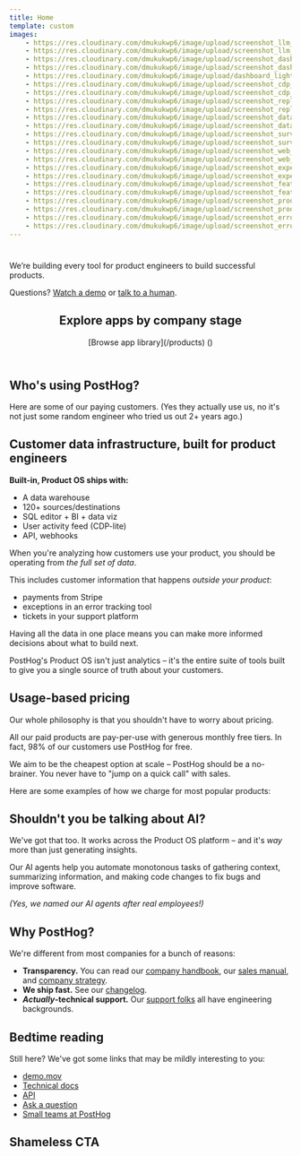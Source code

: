 ```yaml
---
title: Home
template: custom
images:
    - https://res.cloudinary.com/dmukukwp6/image/upload/screenshot_llm_analytics_light_a436da72f7.png
    - https://res.cloudinary.com/dmukukwp6/image/upload/screenshot_llm_analytics_dark_d8f32c249b.png
    - https://res.cloudinary.com/dmukukwp6/image/upload/screenshot_dashboards_light_998b77b1a0.png
    - https://res.cloudinary.com/dmukukwp6/image/upload/screenshot_dashboards_dark_43ef120c80.png
    - https://res.cloudinary.com/dmukukwp6/image/upload/dashboard_light_61b3bab3b6.png
    - https://res.cloudinary.com/dmukukwp6/image/upload/screenshot_cdp_dark_5610c405b2.png
    - https://res.cloudinary.com/dmukukwp6/image/upload/screenshot_cdp_light_97bc52e8f9.png
    - https://res.cloudinary.com/dmukukwp6/image/upload/screenshot_replay_timeline_light_9225f869dc.jpg
    - https://res.cloudinary.com/dmukukwp6/image/upload/screenshot_replay_timeline_dark_f5371a996f.png
    - https://res.cloudinary.com/dmukukwp6/image/upload/screenshot_data_warehouse_light_b0cdbebe8f.png
    - https://res.cloudinary.com/dmukukwp6/image/upload/screenshot_data_warehouse_dark_8f465ecfaa.png
    - https://res.cloudinary.com/dmukukwp6/image/upload/screenshot_surveys_light_3dfb9f57e9.png
    - https://res.cloudinary.com/dmukukwp6/image/upload/screenshot_surveys_dark_a492c37d9c.png
    - https://res.cloudinary.com/dmukukwp6/image/upload/screenshot_web_analytics_dashboard_light_313729cacc.png
    - https://res.cloudinary.com/dmukukwp6/image/upload/screenshot_web_analytics_dashboard_dark_20eb61e4b2.png
    - https://res.cloudinary.com/dmukukwp6/image/upload/screenshot_experiments_result_light_465bac8937.png
    - https://res.cloudinary.com/dmukukwp6/image/upload/screenshot_experiments_result_dark_399c2187ea.png
    - https://res.cloudinary.com/dmukukwp6/image/upload/screenshot_feature_flags_light_6a7b1dfc70.png
    - https://res.cloudinary.com/dmukukwp6/image/upload/screenshot_feature_flags_dark_f091ddfb9b.png
    - https://res.cloudinary.com/dmukukwp6/image/upload/screenshot_product_analytics_trend_light_703f700a5b.png
    - https://res.cloudinary.com/dmukukwp6/image/upload/screenshot_product_analytics_trend_dark_086dcec4b2.png
    - https://res.cloudinary.com/dmukukwp6/image/upload/screenshot_error_tracking_light_93bfa1393d.png
    - https://res.cloudinary.com/dmukukwp6/image/upload/screenshot_error_tracking_dark_ef481dc7a5.png
---
```


<div class="text-center @xl:text-left">

<h1 class="[&_p]:m-0 flex gap-2 flex-wrap justify-center @xl:justify-start">
    <Logo />
</h1>

<span class="text-base font-medium mb-0">
    We’re building every tool for product engineers to build successful products.
</span>

<CTAs />

Questions? [Watch a demo](/demo) or [talk to a human](/talk-to-a-human).

</div>

<header class="flex flex-col items-center @xl:flex-row @xl:justify-between @xl:items-baseline [&_h2]:m-0 mt-10 mb-4">

## Explore apps <span class="text-secondary text-sm font-normal tracking-normal">by company stage</span>

<aside class="hidden @xl:inline-flex">

<span class="[&_p]:m-0">
    [Browse app library](/products) (<AppCount />)
</span>

</aside>
</header>

<CompanyStageTabs />

<div id="customers">

## Who's using PostHog?

Here are some of our paying customers. (Yes they actually use us, no it's not just some random engineer who tried us out 2+ years ago.)

<Customers />

</div>

<div class="space-y-8 pt-2">

<div id="customer-infrastructure">

## Customer data infrastructure, built for product engineers

<div class="@lg:float-right text-sm @lg:max-w-xs bg-accent p-4 rounded-sm @lg:ml-6 @lg:mb-2 relative pb-[120px] @md:pb-4 @md:pr-[220px] @lg:pr-6 @lg:pb-[120px]">

<p class="my-0 [&_p]:my-0">

**Built-in, Product OS ships with:**

</p>

<span class="[&_ul]:mb-0">

-   A data warehouse <TooltipDW />
-   120+ sources/destinations
-   SQL editor + BI + data viz
-   User activity feed (CDP-lite)
-   API, webhooks

</span>

<ImageDW />

</div>

When you're analyzing how customers use your product, you should be operating from _the full set of data_.

This includes customer information that happens _outside your product_:

-   payments from Stripe
-   exceptions in an error tracking tool
-   tickets in your support platform

Having all the data in one place means you can make more informed decisions about what to build next.

PostHog's Product OS isn't just analytics – it's the entire suite of tools built to give you a single source of truth about your customers.

<ButtonCDI />

</div>

<div id="pricing">

## Usage-based pricing

<ImageMoney />

Our whole philosophy is that you shouldn't have to worry about pricing.

All our paid products are pay-per-use with generous monthly free tiers. In fact, 98% of our customers use PostHog for free.

We aim to be the cheapest option at scale – PostHog should be a no-brainer. You never have to "jump on a quick call" with sales.

Here are some examples of how we charge for most popular products:

<Pricing />

</div>

<div id="ai">

## Shouldn't you be talking about AI?

We've got that too. It works across the Product OS platform – and it's _way_ more than just generating insights.

Our AI agents help you automate monotonous tasks of gathering context, summarizing information, and making code changes to fix bugs and improve software.

<AIAgents />

_(Yes, we named our AI agents after real employees!)_

<ButtonAI />

</div>

<div id="why-posthog">

## Why PostHog?

We're different from most companies for a bunch of reasons:

-   **Transparency.** You can read our [company handbook](/handbook), our [sales manual](/handbook/growth/sales/overview), and [company strategy](/handbook/why-does-posthog-exist).
-   **We ship fast.** See our [changelog](/changelog).
-   **_Actually_-technical support.** Our [support folks](/teams/support) all have engineering backgrounds.

<ButtonAbout />

</div>

<div id="bedtime-reading">

## Bedtime reading

<ImageReading1 />

Still here? We've got some links that may be mildly interesting to you:

<ImageReading2 />

-   [demo.mov](/demo)
-   [Technical docs](/docs)
-   [API](/docs/api)
-   [Ask a question](/questions)
-   [Small teams at PostHog](/teams)

</div>

<div id="shameless-cta">

## Shameless CTA

<CTA />

</div>
</div>

<HomeHitCounter />
